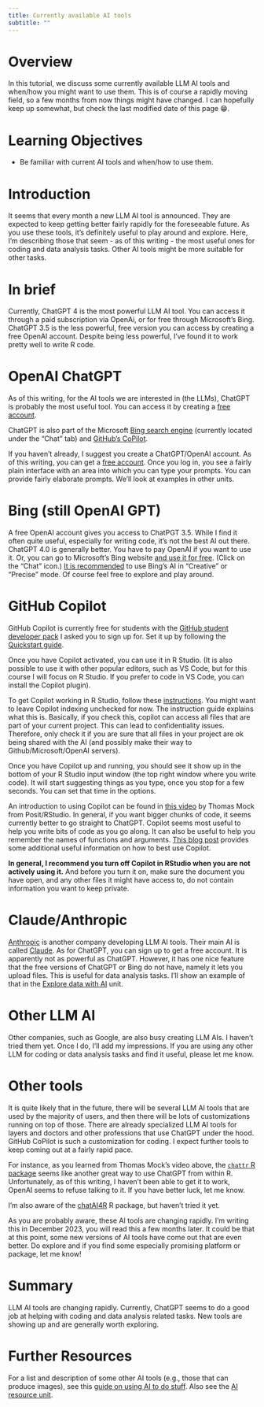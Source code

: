 ```yaml
---
title: Currently available AI tools
subtitle: ""
---
```




# Overview
In this tutorial, we discuss some currently available LLM AI tools and when/how you might want to use them. This is of course a rapidly moving field, so a few months from now things might have changed. I can hopefully keep up somewhat, but check the last modified date of this page 😁.


# Learning Objectives

* Be familiar with current AI tools and when/how to use them.


# Introduction

It seems that every month a new LLM AI tool is announced. They are expected to keep getting better fairly rapidly for the foreseeable future. As you use these tools, it's definitely useful to play around and explore. Here, I'm describing those that seem - as of this writing - the most useful ones for coding and data analysis tasks. Other AI tools might be more suitable for other tasks.


# In brief

Currently, ChatGPT 4 is the most powerful LLM AI tool. You can access it through a paid subscription via OpenAi, or for free through Microsoft's Bing. ChatGPT 3.5 is the less powerful, free version you can access by creating a free OpenAI account. Despite being less powerful, I've found it to work pretty well to write R code.


# OpenAI ChatGPT

As of this writing, for the AI tools we are interested in (the LLMs), ChatGPT is probably the most useful tool. You can access it by creating a [free account](https://chat.openai.com/).

ChatGPT is also part of the Microsoft [Bing search engine](https://www.bing.com/) (currently located under the "Chat" tab) and [GitHub's CoPilot](https://github.com/features/copilot).

If you haven't already, I suggest you create a ChatGPT/OpenAI account. As of this writing, you can get a [free account](https://chat.openai.com/). Once you log in, you see a fairly plain interface with an area into which you can type your prompts. You can provide fairly elaborate prompts. We'll look at examples in other units. 




# Bing (still OpenAI GPT)

A free OpenAI account gives you access to ChatPGT 3.5. While I find it often quite useful, especially for writing code, it's not the best AI out there. ChatGPT 4.0 is generally better. You have to pay OpenAI if you want to use it. Or, you can go to Microsoft's Bing website [and use it for free](https://www.bing.com/). (Click on the "Chat" icon.) [It is recommended](https://www.oneusefulthing.org/p/an-opinionated-guide-to-which-ai) to use Bing's AI in "Creative" or "Precise" mode. Of course feel free to explore and play around.



# GitHub Copilot

GitHub Copilot is currently free for students with the [GitHub student developer pack](https://education.github.com/pack) I asked you to sign up for. Set it up by following the [Quickstart guide](https://docs.github.com/copilot).

Once you have Copilot activated, you can use it in R Studio. (It is also possible to use it with other popular editors, such as VS Code, but for this course I will focus on R Studio. If you prefer to code in VS Code, you can install the Copilot plugin).

To get Copilot working in R Studio, follow these [instructions](https://docs.posit.co/ide/user/ide/guide/tools/copilot.html). You might want to leave Copilot indexing unchecked for now. The instruction guide explains what this is. Basically, if you check this, copilot can access all files that are part of your current project. This can lead to confidentiality issues. Therefore, only check it if you are sure that all files in your project are ok being shared with the AI (and possibly make their way to Github/Microsoft/OpenAI servers). 

Once you have Copilot up and running, you should see it show up in the bottom of your R Studio input window (the top right window where you write code). It will start suggesting things as you type, once you stop for a few seconds. You can set that time in the options.

An introduction to using Copilot can be found in [this video](https://youtu.be/TlzMKSE97MQ?si=Tc3sQ5ZF3RktWsqF) by Thomas Mock from Posit/RStudio. In general, if you want bigger chunks of code, it seems currently better to go straight to ChatGPT. Copilot seems most useful to help you write bits of code as you go along. It can also be useful to help you remember the names of functions and arguments. [This blog post](https://github.blog/2023-06-20-how-to-write-better-prompts-for-github-copilot/) provides some additional useful information on how to best use Copilot.

**In general, I recommend you turn off Copilot in RStudio when you are not actively using it.** And before you turn it on, make sure the document you have open, and any other files it might have access to, do not contain information you want to keep private.


# Claude/Anthropic

[Anthropic](https://www.anthropic.com/) is another company developing LLM AI tools. Their main AI is called [Claude](https://www.anthropic.com/claude). As for ChatGPT, you can sign up to get a free account. It is apparently not as powerful as ChatGPT. However, it has one nice feature that the free versions of ChatGPT or Bing do not have, namely it lets you upload files. This is useful for data analysis tasks. I'll show an example of that in the [Explore data with AI](../ai-eda-R/ai-eda-R.qmd) unit. 


# Other LLM AI

Other companies, such as Google, are also busy creating LLM AIs. I haven't tried them yet. Once I do, I'll add my impressions. If you are using any other LLM for coding or data analysis tasks and find it useful, please let me know. 


# Other tools

It is quite likely that in the future, there will be several LLM AI tools that are used by the majority of users, and then there will be lots of customizations running on top of those. There are already specialized LLM AI tools for layers and doctors and other professions that use ChatGPT under the hood. GitHub CoPilot is such a customization for coding. I expect further tools to keep coming out at a fairly rapid pace.

For instance, as you learned from Thomas Mock's video above, the [`chattr` R package](https://mlverse.github.io/chattr/) seems like another great way to use ChatGPT from within R. Unfortunately, as of this writing, I haven't been able to get it to work, OpenAI seems to refuse talking to it. If you have better luck, let me know.

I'm also aware of the [chatAI4R](https://kumes.github.io/chatAI4R/) R package, but haven't tried it yet.

As you are probably aware, these AI tools are changing rapidly. I'm writing this in December 2023, you will read this a few months later. It could be that at this point, some new versions of AI tools have come out that are even better. Do explore and if you find some especially promising platform or package, let me know!


# Summary

LLM AI tools are changing rapidly. Currently, ChatGPT seems to do a good job at helping with coding and data analysis related tasks. New tools are showing up and are generally worth exploring.


# Further Resources

For a list and description of some other AI tools (e.g., those that can produce images), see this [guide on using AI to do stuff](https://www.oneusefulthing.org/p/how-to-use-ai-to-do-stuff-an-opinionated).
Also see the [AI resource unit](../ai-resources/ai-resources.qmd).




